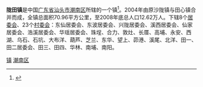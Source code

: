 {{中国乡级行政区
|景观照片文件名 = 
|景观照片描述 = 
|汉语拼音 = 
|其他语言 = 
|其他语言名称 = 
|旧称 = 
|地名出处 = 原沙陇、田心两镇合并，各取一字
|位置图文件名 = 
|位置图描述 = 
|自定义图片= 
|建置时间 = 
|政府驻地 = 
|毗邻 = 
|总面积 = 
|总人口 = 
|总人口年份 = 
|户籍人口 = 
|户籍人口年份 = 
|常住人口 = 
|常住人口年份 = 
|人口密度 = 
|GDP = 
|GDP年份 = 
|邮政编码 = 
|电话区号 = 754
|官方网站 = 
|网站名称 = 
|44/05/14/112/000}}
{{coor icon|w=24px|23|10|23|N|116|30|07|E}}

'''陇田镇'''是中国[[广东省|广东省]][[汕头市|汕头市]][[潮南区|潮南区]]所辖的一个镇<ref>{{PRC admin/ref sgc|{{PRC admin/parent|44/05/14/112/000}}}}</ref>。2004年由原沙陇镇与田心镇合并而成，全镇总面积70.96平方公里，至2008年底总人口12.62万人。下辖8个[[居委会|居委会]]、23个[[村委会|村委会]]：东仙居委会、东波居委会、兴陇居委会、溪西居委会、仙家居委会、浩溪居委会、华瑶居委会、珠埕、合力、敦灶、长厝、高埔、永安、西湖、乌石、石坑、大布洋、葫芦、芝兰、东华、望上、茆港、溪尾、北洋、田一、田二居委会、田三、田四、华林、南埔、南阳。

{{GD-stub}}
{{汕头市潮南区行政区划}}
[[category:潮南区行政区划|镇]]
[[category:汕头建制镇|潮南区]]